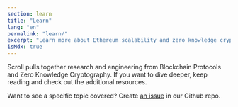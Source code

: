 ```yaml
---
section: learn
title: "Learn"
lang: "en"
permalink: "learn/"
excerpt: "Learn more about Ethereum scalability and zero knowledge cryptography."
isMdx: true
---
```



Scroll pulls together research and engineering from Blockchain Protocols and Zero Knowledge Cryptography. If you want to dive deeper, keep reading and check out the additional resources.

Want to see a specific topic covered? Create [an issue](https://github.com/scroll-tech/scroll-documentation/issues/new?assignees=&labels=new+content%2Ctriage&projects=&template=new_content.yml&title=%5BNew+Content%5D%3A+%3Cyour-title-here%3E) in our Github repo.

<div class="navs" class="flex flex-col flex-wrap items-center md:flex-row md:gap-8 md:items-start">
  <NavCard
    icon="/svgs/home-technology.svg"
    name="Ethereum & Protocols"
    content="Understand the Ethereum ecosystem and how Scroll fits in."
    link="/en/learn/the-scalability-problem"
  />
  <NavCard
    icon="/svgs/home-learn.svg"
    name="Zero Knowledge"
    content="Learn about zero knowledge cryptography and its applications."
    link="/en/learn/zero-knowledge/introduction-to-zero-knowledge"
  />
</div>
